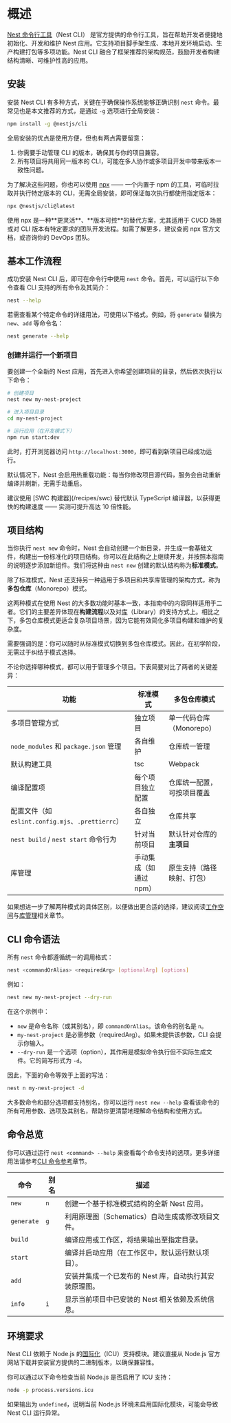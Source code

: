 # 概述

[Nest 命令行工具](https://github.com/nestjs/nest-cli)（Nest CLI） 是官方提供的命令行工具，旨在帮助开发者便捷地初始化、开发和维护 Nest 应用。它支持项目脚手架生成、本地开发环境启动、生产构建打包等多项功能。Nest CLI 融合了框架推荐的架构规范，鼓励开发者构建结构清晰、可维护性高的应用。

## 安装

安装 Nest CLI 有多种方式，关键在于确保操作系统能够正确识别 `nest` 命令。最常见也是本文推荐的方式，是通过 `-g` 选项进行全局安装：

```bash
npm install -g @nestjs/cli
```

全局安装的优点是使用方便，但也有两点需要留意：

1. 你需要手动管理 CLI 的版本，确保其与你的项目兼容。
2. 所有项目将共用同一版本的 CLI，可能在多人协作或多项目开发中带来版本一致性问题。

为了解决这些问题，你也可以使用 [npx](https://github.com/npm/cli/blob/latest/docs/lib/content/commands/npx.md) —— 一个内置于 npm 的工具，可临时拉取并执行特定版本的 CLI，无需全局安装，即可保证每次执行都使用指定版本：

```bash
npx @nestjs/cli@latest
```

<CalloutInfo>
  使用 npx 是一种**更灵活**、**版本可控**的替代方案，尤其适用于 CI/CD 场景或对
  CLI 版本有特定要求的团队开发流程。如需了解更多，建议查阅 npx
  官方文档，或咨询你的 DevOps 团队。
</CalloutInfo>

## 基本工作流程

成功安装 Nest CLI 后，即可在命令行中使用 `nest` 命令。首先，可以运行以下命令查看 CLI 支持的所有命令及其简介：

```bash
nest --help
```

若需查看某个特定命令的详细用法，可使用以下格式。例如，将 `generate` 替换为 `new`、`add` 等命令名：

```bash
nest generate --help
```

### 创建并运行一个新项目

要创建一个全新的 Nest 应用，首先进入你希望创建项目的目录，然后依次执行以下命令：

```bash
# 创建项目
nest new my-nest-project

# 进入项目目录
cd my-nest-project

# 运行应用（在开发模式下）
npm run start:dev
```

此时，打开浏览器访问 `http://localhost:3000`，即可看到新项目已经成功运行。

默认情况下，Nest 会启用热重载功能：每当你修改项目源代码，服务会自动重新编译并刷新，无需手动重启。

<CalloutInfo>
  建议使用 [SWC 构建器](/recipes/swc) 替代默认 TypeScript
  编译器，以获得更快的构建速度 —— 实测可提升高达 10 倍性能。
</CalloutInfo>

## 项目结构

当你执行 `nest new` 命令时，Nest 会自动创建一个新目录，并生成一套基础文件，构建出一份标准化的项目结构。你可以在此结构之上继续开发，并按照本指南的说明逐步添加新组件。我们将这种由 `nest new` 创建的默认结构称为**标准模式**。

除了标准模式，Nest 还支持另一种适用于多项目和共享库管理的架构方式，称为**多包仓库**（Monorepo）模式。

这两种模式在使用 Nest 的大多数功能时基本一致，本指南中的内容同样适用于二者。它们的主要差异体现在**构建流程**以及对[库](/cli/libraries)（Library）的支持方式上。相比之下，多包仓库模式更适合复杂项目场景，因为它能有效简化多项目构建和维护的复杂度。

需要强调的是：你可以随时从标准模式切换到多包仓库模式。因此，在初学阶段，无需过于纠结于模式选择。

不论你选择哪种模式，都可以用于管理多个项目。下表简要对比了两者的关键差异：

| 功能                                              | 标准模式               | 多包仓库模式               |
| ------------------------------------------------- | ---------------------- | -------------------------- |
| 多项目管理方式                                    | 独立项目               | 单一代码仓库（Monorepo）   |
| `node_modules` 和 `package.json` 管理             | 各自维护               | 仓库统一管理               |
| 默认构建工具                                      | tsc                    | Webpack                    |
| 编译配置项                                        | 每个项目独立配置       | 仓库统一配置，可按项目覆盖 |
| 配置文件（如 `eslint.config.mjs`、`.prettierrc`） | 各自独立               | 仓库共享                   |
| `nest build` / `nest start` 命令行为              | 针对当前项目           | 默认针对仓库的**主项目**   |
| 库管理                                            | 手动集成（如通过 npm） | 原生支持（路径映射、打包） |

如果想进一步了解两种模式的具体区别，以便做出更合适的选择，建议阅读[工作空间](/cli/monorepo)与[库管理](/cli/libraries)相关章节。

## CLI 命令语法

所有 `nest` 命令都遵循统一的调用格式：

```bash
nest <commandOrAlias> <requiredArg> [optionalArg] [options]
```

例如：

```bash
nest new my-nest-project --dry-run
```

在这个示例中：

- `new` 是命令名称（或其别名），即 `commandOrAlias`。该命令的别名是 `n`。
- `my-nest-project` 是必需参数（requiredArg）。如果未提供该参数，CLI 会提示你输入。
- `--dry-run` 是一个选项（option），其作用是模拟命令执行但不实际生成文件。它的简写形式为 `-d`。

因此，下面的命令等效于上面的写法：

```bash
nest n my-nest-project -d
```

大多数命令和部分选项都支持别名，你可以运行 `nest new --help` 查看该命令的所有可用参数、选项及其别名，帮助你更清楚地理解命令结构和使用方式。

## 命令总览

你可以通过运行 `nest <command> --help` 来查看每个命令支持的选项。更多详细用法请参考[CLI 命令参考](/cli/usages)章节。

| 命令       | 别名 | 描述                                                   |
| ---------- | ---- | ------------------------------------------------------ |
| `new`      | `n`  | 创建一个基于标准模式结构的全新 Nest 应用。             |
| `generate` | `g`  | 利用原理图（Schematics）自动生成或修改项目文件。       |
| `build`    |      | 编译应用或工作区，将结果输出至指定目录。               |
| `start`    |      | 编译并启动应用（在工作区中，默认运行默认项目）。       |
| `add`      |      | 安装并集成一个已发布的 Nest 库，自动执行其安装原理图。 |
| `info`     | `i`  | 显示当前项目中已安装的 Nest 相关依赖及系统信息。       |

## 环境要求

Nest CLI 依赖于 Node.js 的[国际化](https://nodejs.org/api/intl.html)（ICU）支持模块。建议直接从 Node.js 官方网站下载并安装官方提供的二进制版本，以确保兼容性。

你可以通过以下命令检查当前 Node.js 是否启用了 ICU 支持：

```bash
node -p process.versions.icu
```

如果输出为 `undefined`，说明当前 Node.js 环境未启用国际化模块，可能会导致 Nest CLI 运行异常。
